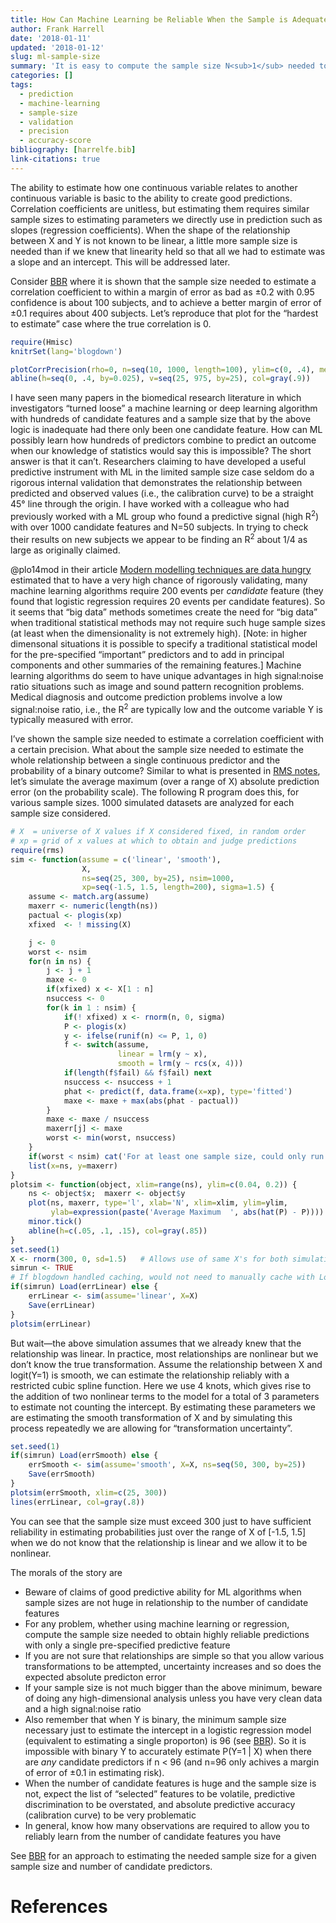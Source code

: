 ```yaml
---
title: How Can Machine Learning be Reliable When the Sample is Adequate for Only One Feature?
author: Frank Harrell
date: '2018-01-11'
updated: '2018-01-12'
slug: ml-sample-size
summary: 'It is easy to compute the sample size N<sub>1</sub> needed to reliably estimate how one predictor relates to an outcome.  It is next to impossible for a machine learning algorithm entertaining hundreds of features to yield reliable answers when the sample size < N<sub>1</sub>.'
categories: []
tags:
  - prediction
  - machine-learning
  - sample-size
  - validation
  - precision
  - accuracy-score
bibliography: [harrelfe.bib]
link-citations: true
---
```

The ability to estimate how one continuous variable relates to another continuous variable is basic to the ability to create good predictions.  Correlation coefficients are unitless, but estimating them requires similar sample sizes to estimating parameters we directly use in prediction such as slopes (regression coefficients).  When the shape of the relationship between X and Y is not known to be linear, a little more sample size is needed than if we knew that linearity held so that all we had to estimate was a slope and an intercept.  This will be addressed later.

Consider [BBR](http://fharrell.com/doc/bbr.pdf#nameddest=sec:corr-n) where it is shown that the sample size needed to estimate a correlation coefficient to within a margin of error as bad as ±0.2 with 0.95 confidence is about 100 subjects, and to achieve a better margin of error of ±0.1 requires about 400 subjects.  Let's reproduce that plot for the "hardest to estimate" case where the true correlation is 0.

<style>
p.caption {
  font-size: 0.6em;
}
</style> 

```r
require(Hmisc)
knitrSet(lang='blogdown')
```

```r
plotCorrPrecision(rho=0, n=seq(10, 1000, length=100), ylim=c(0, .4), method='none')
abline(h=seq(0, .4, by=0.025), v=seq(25, 975, by=25), col=gray(.9))
```

I have seen many papers in the biomedical research literature in which investigators "turned loose" a machine learning or deep learning algorithm with hundreds of candidate features and a sample size that by the above logic is inadequate had there only been one candidate feature.  How can ML possibly learn how hundreds of predictors combine to predict an outcome when our knowledge of statistics would say this is impossible?  The short answer is that it can't.  Researchers claiming to have developed a useful predictive instrument with ML in the limited sample size case seldom do a rigorous internal validation that demonstrates the relationship between predicted and observed values (i.e., the calibration curve) to be a straight 45° line through the origin.   I have worked with a colleague who had previously worked with a ML group who found a predictive signal (high R^2^) with over 1000 candidate features and N=50 subjects.  In trying to check their results on new subjects we appear to be finding an R^2^ about 1/4 as large as originally claimed.

@plo14mod  in their article [Modern modelling techniques are data hungry](https://bmcmedresmethodol.biomedcentral.com/articles/10.1186/1471-2288-14-137) estimated that to have a very high chance of rigorously validating, many machine learning algorithms require 200 events per *candidate* feature (they found that logistic regression requires 20 events per candidate features).  So it seems that "big data" methods sometimes create the need for "big data" when traditional statistical methods may not require such huge sample sizes (at least when the dimensionality is not extremely high).  [Note: in higher dimensonal situations it is possible to specify a traditional statistical model for the pre-specified "important" predictors and to add in principal components and other summaries of the remaining features.]  Machine learning algorithms do seem to have unique advantages in high signal:noise ratio situations such as image and sound pattern recognition problems.  Medical diagnosis and outcome prediction problems involve a low signal:noise ratio, i.e., the R^2^ are typically low and the outcome variable Y is typically measured with error.

I've shown the sample size needed to estimate a correlation coefficient with a certain precision.  What about the sample size needed to estimate the whole relationship between a single continuous predictor and the probability of a binary outcome?  Similar to what is presented in [RMS notes](http://fharrell.com/doc/rms#nameddest=sec:lrm-n), let's simulate the average maximum (over a range of X) absolute prediction error (on the probability scale).  The following R program does this, for various sample sizes.  1000 simulated datasets are analyzed for each sample size considered.

```r
# X  = universe of X values if X considered fixed, in random order
# xp = grid of x values at which to obtain and judge predictions
require(rms)
sim <- function(assume = c('linear', 'smooth'),
                X, 
                ns=seq(25, 300, by=25), nsim=1000,
                xp=seq(-1.5, 1.5, length=200), sigma=1.5) {
    assume <- match.arg(assume)
    maxerr <- numeric(length(ns))
    pactual <- plogis(xp)
    xfixed  <- ! missing(X)

    j <- 0
    worst <- nsim
    for(n in ns) {
        j <- j + 1
        maxe <- 0
        if(xfixed) x <- X[1 : n]
        nsuccess <- 0
        for(k in 1 : nsim) {
            if(! xfixed) x <- rnorm(n, 0, sigma)
            P <- plogis(x)
            y <- ifelse(runif(n) <= P, 1, 0)
            f <- switch(assume,
                        linear = lrm(y ~ x),
                        smooth = lrm(y ~ rcs(x, 4)))
            if(length(f$fail) && f$fail) next
            nsuccess <- nsuccess + 1
            phat <- predict(f, data.frame(x=xp), type='fitted')
            maxe <- maxe + max(abs(phat - pactual))
        }
        maxe <- maxe / nsuccess
        maxerr[j] <- maxe
        worst <- min(worst, nsuccess)
    }
    if(worst < nsim) cat('For at least one sample size, could only run', worst, 'simulations\n')
    list(x=ns, y=maxerr)
}
plotsim <- function(object, xlim=range(ns), ylim=c(0.04, 0.2)) {
    ns <- object$x;  maxerr <- object$y
    plot(ns, maxerr, type='l', xlab='N', xlim=xlim, ylim=ylim,
         ylab=expression(paste('Average Maximum  ', abs(hat(P) - P))))
    minor.tick()
    abline(h=c(.05, .1, .15), col=gray(.85))
}
set.seed(1)
X <- rnorm(300, 0, sd=1.5)   # Allows use of same X's for both simulations
simrun <- TRUE
# If blogdown handled caching, would not need to manually cache with Load and Save
if(simrun) Load(errLinear) else {
    errLinear <- sim(assume='linear', X=X)
    Save(errLinear)
}
plotsim(errLinear)
```

But wait---the above simulation assumes that we already knew that the relationship was linear.  In practice, most relationships are nonlinear but we don't know the true transformation.  Assume the relationship between X and logit(Y=1) is smooth, we can estimate the relationship reliably with a restricted cubic spline function.  Here we use 4 knots, which gives rise to the addition of two nonlinear terms to the model for a total of 3 parameters to estimate not counting the intercept.  By estimating these parameters we are estimating the smooth transformation of X and by simulating this process repeatedly we are allowing for "transformation uncertainty".

```r
set.seed(1)
if(simrun) Load(errSmooth) else {
    errSmooth <- sim(assume='smooth', X=X, ns=seq(50, 300, by=25))
    Save(errSmooth)
}
plotsim(errSmooth, xlim=c(25, 300))
lines(errLinear, col=gray(.8))
```
You can see that the sample size must exceed 300 just to have sufficient reliability in estimating probabilities just over the range of X of [-1.5, 1.5] when we do not know that the relationship is linear and we allow it to be nonlinear.

The morals of the story are

*  Beware of claims of good predictive ability for ML algorithms when sample sizes are not huge in relationship to the number of candidate features
*  For any problem, whether using machine learning or regression, compute the sample size needed to obtain highly reliable predictions with only a single pre-specified predictive feature
*  If you are not sure that relationships are simple so that you allow various transformations to be attempted, uncertainty increases and so does the expected absolute predicton error
*  If your sample size is not much bigger than the above minimum, beware of doing any high-dimensional analysis unless you have very clean data and a high signal:noise ratio
*  Also remember that when Y is binary, the minimum sample size necessary just to estimate the intercept in a logistic regression model (equivalent to estimating a single proporton) is 96 (see [BBR](http://fharrell.com/doc/bbr.pdf#nameddest=sec:htest-p-n)).  So it is impossible with binary Y to accurately estimate P(Y=1 | X) when there are *any* candidate predictors if n < 96 (and n=96 only achives a margin of error of ±0.1 in estimating risk).
*  When the number of candidate features is huge and the sample size is not, expect the list of "selected" features to be volatile, predictive discrimination to be overstated, and absolute predictive accuracy (calibration curve) to be very problematic
*  In general, know how many observations are required to allow you to reliably learn from the number of candidate features you have

See [BBR](http://fharrell.com/doc/bbr.pdf#nameddest=chap:hdata) for an approach to estimating the needed sample size for a given sample size and number of candidate predictors.

# References
